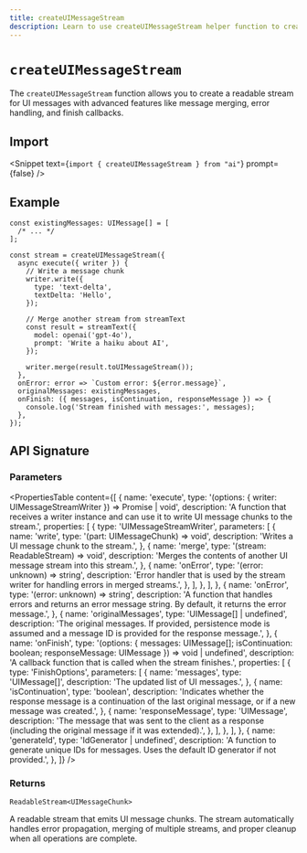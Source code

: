 ```yaml
---
title: createUIMessageStream
description: Learn to use createUIMessageStream helper function to create streams for UI messages in your application.
---
```


# `createUIMessageStream`

The `createUIMessageStream` function allows you to create a readable stream for UI messages with advanced features like message merging, error handling, and finish callbacks.

## Import

<Snippet text={`import { createUIMessageStream } from "ai"`} prompt={false} />

## Example

```tsx
const existingMessages: UIMessage[] = [
  /* ... */
];

const stream = createUIMessageStream({
  async execute({ writer }) {
    // Write a message chunk
    writer.write({
      type: 'text-delta',
      textDelta: 'Hello',
    });

    // Merge another stream from streamText
    const result = streamText({
      model: openai('gpt-4o'),
      prompt: 'Write a haiku about AI',
    });

    writer.merge(result.toUIMessageStream());
  },
  onError: error => `Custom error: ${error.message}`,
  originalMessages: existingMessages,
  onFinish: ({ messages, isContinuation, responseMessage }) => {
    console.log('Stream finished with messages:', messages);
  },
});
```

## API Signature

### Parameters

<PropertiesTable
  content={[
    {
      name: 'execute',
      type: '(options: { writer: UIMessageStreamWriter }) => Promise<void> | void',
      description:
        'A function that receives a writer instance and can use it to write UI message chunks to the stream.',
      properties: [
        {
          type: 'UIMessageStreamWriter',
          parameters: [
            {
              name: 'write',
              type: '(part: UIMessageChunk) => void',
              description: 'Writes a UI message chunk to the stream.',
            },
            {
              name: 'merge',
              type: '(stream: ReadableStream<UIMessageChunk>) => void',
              description:
                'Merges the contents of another UI message stream into this stream.',
            },
            {
              name: 'onError',
              type: '(error: unknown) => string',
              description:
                'Error handler that is used by the stream writer for handling errors in merged streams.',
            },
          ],
        },
      ],
    },
    {
      name: 'onError',
      type: '(error: unknown) => string',
      description:
        'A function that handles errors and returns an error message string. By default, it returns the error message.',
    },
    {
      name: 'originalMessages',
      type: 'UIMessage[] | undefined',
      description:
        'The original messages. If provided, persistence mode is assumed and a message ID is provided for the response message.',
    },
    {
      name: 'onFinish',
      type: '(options: { messages: UIMessage[]; isContinuation: boolean; responseMessage: UIMessage }) => void | undefined',
      description:
        'A callback function that is called when the stream finishes.',
      properties: [
        {
          type: 'FinishOptions',
          parameters: [
            {
              name: 'messages',
              type: 'UIMessage[]',
              description: 'The updated list of UI messages.',
            },
            {
              name: 'isContinuation',
              type: 'boolean',
              description:
                'Indicates whether the response message is a continuation of the last original message, or if a new message was created.',
            },
            {
              name: 'responseMessage',
              type: 'UIMessage',
              description:
                'The message that was sent to the client as a response (including the original message if it was extended).',
            },
          ],
        },
      ],
    },
    {
      name: 'generateId',
      type: 'IdGenerator | undefined',
      description:
        'A function to generate unique IDs for messages. Uses the default ID generator if not provided.',
    },
  ]}
/>

### Returns

`ReadableStream<UIMessageChunk>`

A readable stream that emits UI message chunks. The stream automatically handles error propagation, merging of multiple streams, and proper cleanup when all operations are complete.
